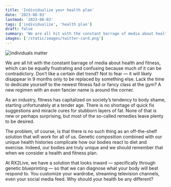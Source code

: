 ```yaml
---
title: 'Individualize your health plan'
date: '2023-08-03'
lastmod: '2023-08-03'
tags: ['individualize', 'health plan']
draft: false
summary: 'We are all hit with the constant barrage of media about health and fitness, which can be equally frustrating and confusing because much of it can be contradictory. Don’t like a certain diet trend? Not to fear — it will likely disappear in 9 months...'
images: ['/static/images/twitter-card.png']
---
```


![individuals matter](static/images/individualize-your-health-plan/30878178_M-300x199.jpg)

We are all hit with the constant barrage of media about health and fitness, which can be equally frustrating and confusing because much of it can be contradictory. Don’t like a certain diet trend? Not to fear — it will likely disappear in 9 months only to be replaced by something else. Lack the time to dedicate yourself to the newest fitness fad or fancy class at the gym? A new regimen with an even fancier name is around the corner.

As an industry, fitness has capitalized on society’s tendency to body shame, starting unfortunately at a tender age. There is no shortage of quick fix suggestions and miracle cures for stubborn layers of fat. None of that is new or perhaps surprising, but most of the so-called remedies leave plenty to be desired.

The problem, of course, is that there is no such thing as an off-the-shelf solution that will work for all of us. Genetic composition combined with our unique health histories complicate how our bodies react to diet and exercise. Indeed, our bodies are truly unique and we should remember that when we consider a health and fitness plan.

At RX2Live, we have a solution that looks inward — specifically through genetic blueprinting — so that we can diagnose what your body will best respond to. You customize your wardrobe, streaming television channels, even your social media feed. Why should your health be any different?